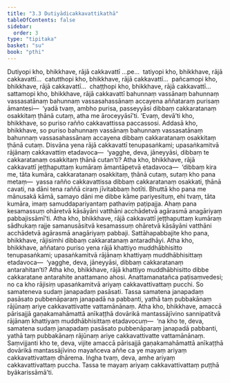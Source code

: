 ```yaml
---
title: "3.3 Dutiyādicakkavattikathā"
tableOfContents: false
sidebar:
  order: 3
type: "tipitaka"
basket: "su"
book: "pthi"
---
```



<DynamicBreadcrumb />

<Division number="88" book="pthi">

<Paragraph number="197" book="pthi">
Dutiyopi kho, bhikkhave, rājā cakkavattī …pe…  tatiyopi kho, bhikkhave, rājā cakkavattī…  catutthopi kho, bhikkhave, rājā cakkavattī…  pañcamopi kho, bhikkhave, rājā cakkavattī…  chaṭṭhopi kho, bhikkhave, rājā cakkavattī…  sattamopi kho, bhikkhave, rājā cakkavattī bahunnaṃ vassānaṃ bahunnaṃ vassasatānaṃ bahunnaṃ vassasahassānaṃ accayena aññataraṃ purisaṃ āmantesi—  ‘yadā tvaṃ, ambho purisa, passeyyāsi dibbaṃ cakkaratanaṃ osakkitaṃ ṭhānā cutaṃ, atha me āroceyyāsī’ti. ‘Evaṃ, devā’ti kho, bhikkhave, so puriso rañño cakkavattissa paccassosi. Addasā kho, bhikkhave, so puriso bahunnaṃ vassānaṃ bahunnaṃ vassasatānaṃ bahunnaṃ vassasahassānaṃ accayena dibbaṃ cakkaratanaṃ osakkitaṃ ṭhānā cutaṃ. Disvāna yena rājā cakkavattī tenupasaṅkami; upasaṅkamitvā rājānaṃ cakkavattiṃ etadavoca—  ‘yagghe, deva, jāneyyāsi, dibbaṃ te cakkaratanaṃ osakkitaṃ ṭhānā cutan’ti?
</Paragraph>

</Division>
<Division number="89" book="pthi">

<Paragraph number="198" book="pthi">
Atha kho, bhikkhave, rājā cakkavattī jeṭṭhaputtaṃ kumāraṃ āmantāpetvā etadavoca—  ‘dibbaṃ kira me, tāta kumāra, cakkaratanaṃ osakkitaṃ, ṭhānā cutaṃ, sutaṃ kho pana metaṃ—  yassa rañño cakkavattissa dibbaṃ cakkaratanaṃ osakkati, ṭhānā cavati, na dāni tena raññā ciraṃ jīvitabbaṃ hotīti. Bhuttā kho pana me mānusakā kāmā, samayo dāni me dibbe kāme pariyesituṃ, ehi tvaṃ, tāta kumāra, imaṃ samuddapariyantaṃ pathaviṃ paṭipajja. Ahaṃ pana kesamassuṃ ohāretvā kāsāyāni vatthāni acchādetvā agārasmā anagāriyaṃ pabbajissāmī’ti.
</Paragraph>

<Paragraph number="199" book="pthi">
Atha kho, bhikkhave, rājā cakkavattī jeṭṭhaputtaṃ kumāraṃ sādhukaṃ rajje samanusāsitvā kesamassuṃ ohāretvā kāsāyāni vatthāni acchādetvā agārasmā anagāriyaṃ pabbaji. Sattāhapabbajite kho pana, bhikkhave, rājisimhi dibbaṃ cakkaratanaṃ antaradhāyi.
</Paragraph>

</Division>
<Division number="90" book="pthi">

<Paragraph number="200" book="pthi">
Atha kho, bhikkhave, aññataro puriso yena rājā khattiyo muddhābhisitto tenupasaṅkami; upasaṅkamitvā rājānaṃ khattiyaṃ muddhābhisittaṃ etadavoca—  ‘yagghe, deva, jāneyyāsi, dibbaṃ cakkaratanaṃ antarahitan’ti? Atha kho, bhikkhave, rājā khattiyo muddhābhisitto dibbe cakkaratane antarahite anattamano ahosi. Anattamanatañca paṭisaṃvedesi; no ca kho rājisiṃ upasaṅkamitvā ariyaṃ cakkavattivattaṃ pucchi. So samateneva sudaṃ janapadaṃ pasāsati. Tassa samatena janapadaṃ pasāsato pubbenāparaṃ janapadā na pabbanti, yathā taṃ pubbakānaṃ rājūnaṃ ariye cakkavattivatte vattamānānaṃ.
</Paragraph>

<Paragraph number="201" book="pthi">
Atha kho, bhikkhave, amaccā pārisajjā gaṇakamahāmattā anīkaṭṭhā dovārikā mantassājīvino sannipatitvā rājānaṃ khattiyaṃ muddhābhisittaṃ etadavocuṃ—  ‘na kho te, deva, samatena sudaṃ janapadaṃ pasāsato pubbenāparaṃ janapadā pabbanti, yathā taṃ pubbakānaṃ rājūnaṃ ariye cakkavattivatte vattamānānaṃ. Saṃvijjanti kho te, deva, vijite amaccā pārisajjā gaṇakamahāmattā anīkaṭṭhā dovārikā mantassājīvino mayañceva aññe ca ye mayaṃ ariyaṃ cakkavattivattaṃ dhārema. Iṅgha tvaṃ, deva, amhe ariyaṃ cakkavattivattaṃ puccha. Tassa te mayaṃ ariyaṃ cakkavattivattaṃ puṭṭhā byākarissāmā’ti.
</Paragraph>
</Division>